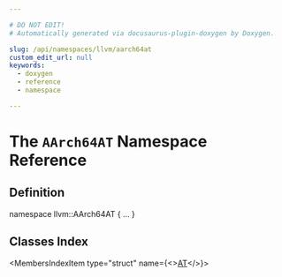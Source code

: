 ```yaml
---

# DO NOT EDIT!
# Automatically generated via docusaurus-plugin-doxygen by Doxygen.

slug: /api/namespaces/llvm/aarch64at
custom_edit_url: null
keywords:
  - doxygen
  - reference
  - namespace

---
```





# The `AArch64AT` Namespace Reference

<DoxygenPage pluginConfig={pluginConfig}>



## Definition

<CodeBlock>namespace llvm::AArch64AT &#123; ... &#125;</CodeBlock>

## Classes Index

<MembersIndex>

<MembersIndexItem
  type="struct"
  name={<><a href="/docs/api/structs/llvm/aarch64at/at">AT</a></>}>
</MembersIndexItem>

</MembersIndex>


</DoxygenPage>
